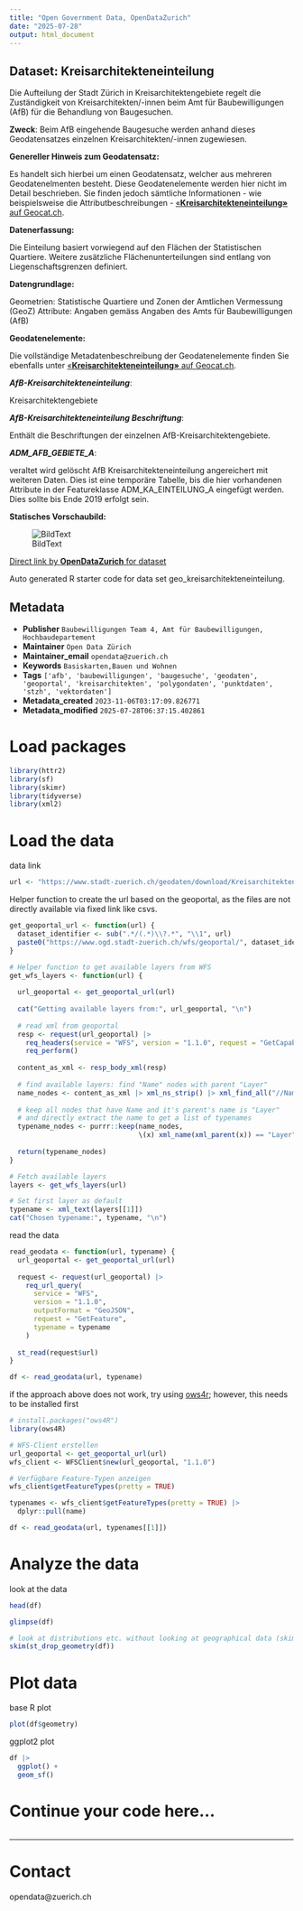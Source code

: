 ```yaml
---
title: "Open Government Data, OpenDataZurich"
date: "2025-07-28"
output: html_document
---
```


## Dataset: Kreisarchitekteneinteilung

Die Aufteilung der Stadt Zürich in Kreisarchitektengebiete regelt die Zuständigkeit von Kreisarchitekten/-innen beim Amt für Baubewilligungen (AfB) für die Behandlung von Baugesuchen.

**Zweck**: Beim AfB eingehende Baugesuche werden anhand dieses Geodatensatzes einzelnen Kreisarchitekten/-innen zugewiesen.

**Genereller Hinweis zum Geodatensatz:**

Es handelt sich hierbei um einen Geodatensatz, welcher aus mehreren Geodatenelmenten besteht. Diese Geodatenelemente werden hier nicht im Detail beschrieben. Sie finden jedoch sämtliche Informationen - wie beispielsweise die Attributbeschreibungen - [«**Kreisarchitekteneinteilung»** auf Geocat.ch](https://www.geocat.ch/geonetwork/srv/ger/catalog.search#/metadata/8c1c22d2-429a-45fd-9a2e-45ad908c5906).
			   

**Datenerfassung:**

Die Einteilung basiert vorwiegend auf den Flächen der Statistischen Quartiere. Weitere zusätzliche Flächenunterteilungen sind entlang von Liegenschaftsgrenzen definiert.

**Datengrundlage:**

Geometrien: Statistische Quartiere und Zonen der Amtlichen Vermessung (GeoZ)
Attribute: Angaben gemäss Angaben des Amts für Baubewilligungen (AfB)

**Geodatenelemente:**

Die vollständige Metadatenbeschreibung der Geodatenelemente finden Sie ebenfalls unter [«**Kreisarchitekteneinteilung»** auf Geocat.ch](https://www.geocat.ch/geonetwork/srv/ger/md.viewer#/full_view/8c1c22d2-429a-45fd-9a2e-45ad908c5906).

***AfB-Kreisarchitekteneinteilung***: 

Kreisarchitektengebiete


***AfB-Kreisarchitekteneinteilung Beschriftung***: 

Enthält die Beschriftungen der einzelnen AfB-Kreisarchitektengebiete.


***ADM_AFB_GEBIETE_A***: 

veraltet wird gelöscht
AfB Kreisarchitekteneinteilung angereichert mit weiteren Daten. Dies ist eine temporäre Tabelle, bis die hier vorhandenen Attribute in der Featureklasse ADM_KA_EINTEILUNG_A eingefügt werden. Dies sollte bis Ende 2019 erfolgt sein. 




**Statisches Vorschaubild:**

![BildText](https://www.gis.stadt-zuerich.ch/zueriplan_docs/geocat/8c1c22d2-429a-45fd-9a2e-45ad908c5906.png)



[Direct link by **OpenDataZurich** for dataset](https://data.stadt-zuerich.ch/dataset/geo_kreisarchitekteneinteilung)

Auto generated R starter code for data set geo_kreisarchitekteneinteilung.

## Metadata

- **Publisher** `Baubewilligungen Team 4, Amt für Baubewilligungen, Hochbaudepartement`
- **Maintainer** `Open Data Zürich`
- **Maintainer_email** `opendata@zuerich.ch`
- **Keywords** `Basis­karten,Bauen und Wohnen`
- **Tags** `['afb', 'baubewilligungen', 'baugesuche', 'geodaten', 'geoportal', 'kreisarchitekten', 'polygondaten', 'punktdaten', 'stzh', 'vektordaten']`
- **Metadata_created** `2023-11-06T03:17:09.826771`
- **Metadata_modified** `2025-07-28T06:37:15.402861`


# Load packages

```r
library(httr2)
library(sf)
library(skimr)
library(tidyverse)
library(xml2)
```

# Load the data

data link
```r
url <- "https://www.stadt-zuerich.ch/geodaten/download/Kreisarchitekteneinteilung?format=geojson_link"
```


Helper function to create the url based on the geoportal, as the files are not directly available via fixed link like csvs.
```r
get_geoportal_url <- function(url) {
  dataset_identifier <- sub(".*/(.*)\\?.*", "\\1", url)
  paste0("https://www.ogd.stadt-zuerich.ch/wfs/geoportal/", dataset_identifier)
}
```

```r
# Helper function to get available layers from WFS
get_wfs_layers <- function(url) {
  
  url_geoportal <- get_geoportal_url(url)
  
  cat("Getting available layers from:", url_geoportal, "\n")
  
  # read xml from geoportal
  resp <- request(url_geoportal) |> 
    req_headers(service = "WFS", version = "1.1.0", request = "GetCapabilities") |> 
    req_perform()
  
  content_as_xml <- resp_body_xml(resp)
  
  # find available layers: find "Name" nodes with parent "Layer"
  name_nodes <- content_as_xml |> xml_ns_strip() |> xml_find_all("//Name")
  
  # keep all nodes that have Name and it's parent's name is "Layer"
  # and directly extract the name to get a list of typenames
  typename_nodes <- purrr::keep(name_nodes,
                                \(x) xml_name(xml_parent(x)) == "Layer")
  
  return(typename_nodes)
}

# Fetch available layers
layers <- get_wfs_layers(url)

# Set first layer as default
typename <- xml_text(layers[[1]])
cat("Chosen typename:", typename, "\n")
```

read the data
```r
read_geodata <- function(url, typename) {
  url_geoportal <- get_geoportal_url(url)
  
  request <- request(url_geoportal) |>
    req_url_query(
      service = "WFS",
      version = "1.1.0",
      outputFormat = "GeoJSON",
      request = "GetFeature",
      typename = typename
    )
  
  st_read(request$url)
}

df <- read_geodata(url, typename)
```

if the approach above does not work, try using [ows4r](https://eblondel.github.io/ows4R/); however, this needs to be installed first
```r
# install.packages("ows4R")
library(ows4R)

# WFS-Client erstellen
url_geoportal <- get_geoportal_url(url)
wfs_client <- WFSClient$new(url_geoportal, "1.1.0")

# Verfügbare Feature-Typen anzeigen
wfs_client$getFeatureTypes(pretty = TRUE)

typenames <- wfs_client$getFeatureTypes(pretty = TRUE) |> 
  dplyr::pull(name)

df <- read_geodata(url, typenames[[1]])
```

# Analyze the data

look at the data
```r
head(df)
```

```r
glimpse(df)
```

```r
# look at distributions etc. without looking at geographical data (skim cannot deal with geometries)
skim(st_drop_geometry(df))
```

# Plot data

base R plot
```r
plot(df$geometry)
```

ggplot2 plot
```r
df |>
  ggplot() +
  geom_sf()
```

# Continue your code here...

```r

```

------------------------------------------------------------------------

# Contact

opendata@zuerich.ch
